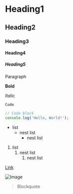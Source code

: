 # Heading1

## Heading2

### Heading3

#### Heading4

##### Heading5

Paragraph

**Bold**

*Italic*

`Code`

```js
// Code block
console.log('Hello, World!');
```

- list
  - nest list
    - nest list

1. list
    1. nest list
        1. nest list
  
[Link](https://example.com)

![Image](https://example.com/image.png)

> Blockquote